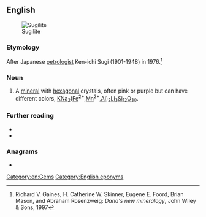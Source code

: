 ==English==
[[Image:Sugilith.jpg|thumb|Sugilite]]

===Etymology===
After Japanese [[petrologist]] Ken-ichi Sugi (1901-1948) in 1976.<ref>Richard V. Gaines, H. Catherine W. Skinner, Eugene E. Foord, Brian Mason, and Abraham Rosenzweig: ''Dana's new mineralogy'', John Wiley & Sons, 1997</ref>

===Noun===
{{en-noun|-}}

# {{lb|en|mineralogy}} A [[mineral]] with [[hexagonal]] crystals, often pink or purple but can have different colors, [[potassium|K]][[sodium|Na]]<sub>2</sub>([[iron|Fe]]<sup>2+</sup>,[[manganese|Mn]]<sup>2+</sup>,[[aluminum|Al]])<sub>2</sub>[[lithium|Li]]<sub>3</sub>[[silicon|Si]]<sub>12</sub>[[oxygen|O]]<sub>30</sub>.

===Further reading===
* {{R:WebMineral}}
* {{R:mindat}}
<references/>

===Anagrams===
* {{l|en|guilties}}

[[Category:en:Gems]]
[[Category:English eponyms]]